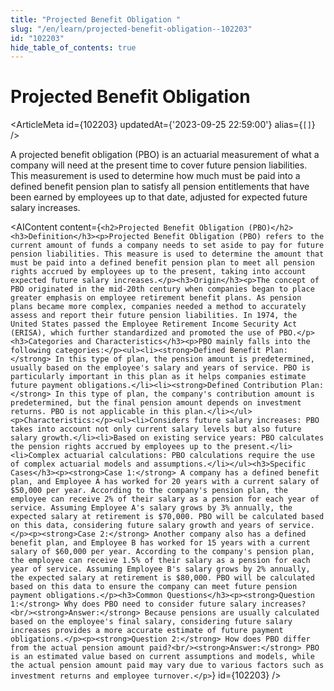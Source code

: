 ```yaml
---
title: "Projected Benefit Obligation "
slug: "/en/learn/projected-benefit-obligation--102203"
id: "102203"
hide_table_of_contents: true
---
```



# Projected Benefit Obligation 

<ArticleMeta id={102203} updatedAt={'2023-09-25 22:59:00'} alias={`[]`} />
<div className='border-solid border-b border-t-0 my-4 border-[var(--ifm-color-gray-300)]' />

A projected benefit obligation (PBO) is an actuarial measurement of what a company will need at the present time to cover future pension liabilities. This measurement is used to determine how much must be paid into a defined benefit pension plan to satisfy all pension entitlements that have been earned by employees up to that date, adjusted for expected future salary increases.

<AIContent content={`<h2>Projected Benefit Obligation (PBO)</h2><h3>Definition</h3><p>Projected Benefit Obligation (PBO) refers to the current amount of funds a company needs to set aside to pay for future pension liabilities. This measure is used to determine the amount that must be paid into a defined benefit pension plan to meet all pension rights accrued by employees up to the present, taking into account expected future salary increases.</p><h3>Origin</h3><p>The concept of PBO originated in the mid-20th century when companies began to place greater emphasis on employee retirement benefit plans. As pension plans became more complex, companies needed a method to accurately assess and report their future pension liabilities. In 1974, the United States passed the Employee Retirement Income Security Act (ERISA), which further standardized and promoted the use of PBO.</p><h3>Categories and Characteristics</h3><p>PBO mainly falls into the following categories:</p><ul><li><strong>Defined Benefit Plan:</strong> In this type of plan, the pension amount is predetermined, usually based on the employee's salary and years of service. PBO is particularly important in this plan as it helps companies estimate future payment obligations.</li><li><strong>Defined Contribution Plan:</strong> In this type of plan, the company's contribution amount is predetermined, but the final pension amount depends on investment returns. PBO is not applicable in this plan.</li></ul><p>Characteristics:</p><ul><li>Considers future salary increases: PBO takes into account not only current salary levels but also future salary growth.</li><li>Based on existing service years: PBO calculates the pension rights accrued by employees up to the present.</li><li>Complex actuarial calculations: PBO calculations require the use of complex actuarial models and assumptions.</li></ul><h3>Specific Cases</h3><p><strong>Case 1:</strong> A company has a defined benefit plan, and Employee A has worked for 20 years with a current salary of $50,000 per year. According to the company's pension plan, the employee can receive 2% of their salary as a pension for each year of service. Assuming Employee A's salary grows by 3% annually, the expected salary at retirement is $70,000. PBO will be calculated based on this data, considering future salary growth and years of service.</p><p><strong>Case 2:</strong> Another company also has a defined benefit plan, and Employee B has worked for 15 years with a current salary of $60,000 per year. According to the company's pension plan, the employee can receive 1.5% of their salary as a pension for each year of service. Assuming Employee B's salary grows by 2% annually, the expected salary at retirement is $80,000. PBO will be calculated based on this data to ensure the company can meet future pension payment obligations.</p><h3>Common Questions</h3><p><strong>Question 1:</strong> Why does PBO need to consider future salary increases?<br/><strong>Answer:</strong> Because pensions are usually calculated based on the employee's final salary, considering future salary increases provides a more accurate estimate of future payment obligations.</p><p><strong>Question 2:</strong> How does PBO differ from the actual pension amount paid?<br/><strong>Answer:</strong> PBO is an estimated value based on current assumptions and models, while the actual pension amount paid may vary due to various factors such as investment returns and employee turnover.</p>`} id={102203} />

